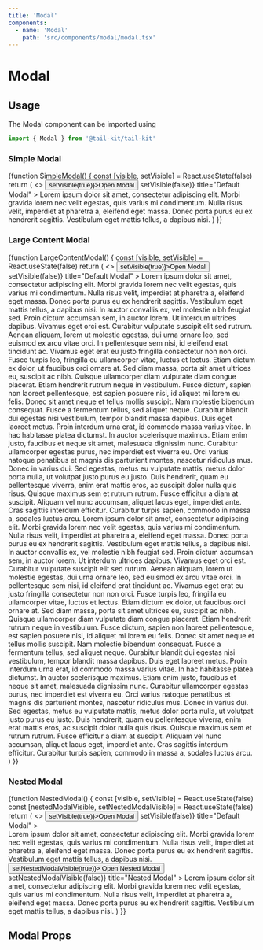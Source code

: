 ```yaml
---
title: 'Modal'
components:
  - name: 'Modal'
    path: 'src/components/modal/modal.tsx'
---
```



# Modal

## Usage

The Modal component can be imported using

```jsx
import { Modal } from '@tail-kit/tail-kit'
```

### Simple Modal

<Playground>
  {function SimpleModal() {
    const [visible, setVisible] = React.useState(false)
    return (
      <>
        <Button onClick={() => setVisible(true)}>Open Modal</Button>
        <Modal
          visible={visible}
          onRequestClose={() => setVisible(false)}
          title="Default Modal"
        >
          Lorem ipsum dolor sit amet, consectetur adipiscing elit. Morbi gravida
          lorem nec velit egestas, quis varius mi condimentum. Nulla risus
          velit, imperdiet at pharetra a, eleifend eget massa. Donec porta purus
          eu ex hendrerit sagittis. Vestibulum eget mattis tellus, a dapibus
          nisi.
        </Modal>
      </>
    )
  }}
</Playground>

### Large Content Modal

<Playground>
  {function LargeContentModal() {
    const [visible, setVisible] = React.useState(false)
    return (
      <>
        <Button onClick={() => setVisible(true)}>Open Modal</Button>
        <Modal
          visible={visible}
          onRequestClose={() => setVisible(false)}
          title="Default Modal"
        >
          Lorem ipsum dolor sit amet, consectetur adipiscing elit. Morbi gravida
          lorem nec velit egestas, quis varius mi condimentum. Nulla risus
          velit, imperdiet at pharetra a, eleifend eget massa. Donec porta purus
          eu ex hendrerit sagittis. Vestibulum eget mattis tellus, a dapibus
          nisi. In auctor convallis ex, vel molestie nibh feugiat sed. Proin
          dictum accumsan sem, in auctor lorem. Ut interdum ultrices dapibus.
          Vivamus eget orci est. Curabitur vulputate suscipit elit sed rutrum.
          Aenean aliquam, lorem ut molestie egestas, dui urna ornare leo, sed
          euismod ex arcu vitae orci. In pellentesque sem nisi, id eleifend erat
          tincidunt ac. Vivamus eget erat eu justo fringilla consectetur non non
          orci. Fusce turpis leo, fringilla eu ullamcorper vitae, luctus et
          lectus. Etiam dictum ex dolor, ut faucibus orci ornare at. Sed diam
          massa, porta sit amet ultrices eu, suscipit ac nibh. Quisque
          ullamcorper diam vulputate diam congue placerat. Etiam hendrerit
          rutrum neque in vestibulum. Fusce dictum, sapien non laoreet
          pellentesque, est sapien posuere nisi, id aliquet mi lorem eu felis.
          Donec sit amet neque et tellus mollis suscipit. Nam molestie bibendum
          consequat. Fusce a fermentum tellus, sed aliquet neque. Curabitur
          blandit dui egestas nisi vestibulum, tempor blandit massa dapibus.
          Duis eget laoreet metus. Proin interdum urna erat, id commodo massa
          varius vitae. In hac habitasse platea dictumst. In auctor scelerisque
          maximus. Etiam enim justo, faucibus et neque sit amet, malesuada
          dignissim nunc. Curabitur ullamcorper egestas purus, nec imperdiet est
          viverra eu. Orci varius natoque penatibus et magnis dis parturient
          montes, nascetur ridiculus mus. Donec in varius dui. Sed egestas,
          metus eu vulputate mattis, metus dolor porta nulla, ut volutpat justo
          purus eu justo. Duis hendrerit, quam eu pellentesque viverra, enim
          erat mattis eros, ac suscipit dolor nulla quis risus. Quisque maximus
          sem et rutrum rutrum. Fusce efficitur a diam at suscipit. Aliquam vel
          nunc accumsan, aliquet lacus eget, imperdiet ante. Cras sagittis
          interdum efficitur. Curabitur turpis sapien, commodo in massa a,
          sodales luctus arcu. Lorem ipsum dolor sit amet, consectetur
          adipiscing elit. Morbi gravida lorem nec velit egestas, quis varius mi
          condimentum. Nulla risus velit, imperdiet at pharetra a, eleifend eget
          massa. Donec porta purus eu ex hendrerit sagittis. Vestibulum eget
          mattis tellus, a dapibus nisi. In auctor convallis ex, vel molestie
          nibh feugiat sed. Proin dictum accumsan sem, in auctor lorem. Ut
          interdum ultrices dapibus. Vivamus eget orci est. Curabitur vulputate
          suscipit elit sed rutrum. Aenean aliquam, lorem ut molestie egestas,
          dui urna ornare leo, sed euismod ex arcu vitae orci. In pellentesque
          sem nisi, id eleifend erat tincidunt ac. Vivamus eget erat eu justo
          fringilla consectetur non non orci. Fusce turpis leo, fringilla eu
          ullamcorper vitae, luctus et lectus. Etiam dictum ex dolor, ut
          faucibus orci ornare at. Sed diam massa, porta sit amet ultrices eu,
          suscipit ac nibh. Quisque ullamcorper diam vulputate diam congue
          placerat. Etiam hendrerit rutrum neque in vestibulum. Fusce dictum,
          sapien non laoreet pellentesque, est sapien posuere nisi, id aliquet
          mi lorem eu felis. Donec sit amet neque et tellus mollis suscipit. Nam
          molestie bibendum consequat. Fusce a fermentum tellus, sed aliquet
          neque. Curabitur blandit dui egestas nisi vestibulum, tempor blandit
          massa dapibus. Duis eget laoreet metus. Proin interdum urna erat, id
          commodo massa varius vitae. In hac habitasse platea dictumst. In
          auctor scelerisque maximus. Etiam enim justo, faucibus et neque sit
          amet, malesuada dignissim nunc. Curabitur ullamcorper egestas purus,
          nec imperdiet est viverra eu. Orci varius natoque penatibus et magnis
          dis parturient montes, nascetur ridiculus mus. Donec in varius dui.
          Sed egestas, metus eu vulputate mattis, metus dolor porta nulla, ut
          volutpat justo purus eu justo. Duis hendrerit, quam eu pellentesque
          viverra, enim erat mattis eros, ac suscipit dolor nulla quis risus.
          Quisque maximus sem et rutrum rutrum. Fusce efficitur a diam at
          suscipit. Aliquam vel nunc accumsan, aliquet lacus eget, imperdiet
          ante. Cras sagittis interdum efficitur. Curabitur turpis sapien,
          commodo in massa a, sodales luctus arcu.
        </Modal>
      </>
    )
  }}
</Playground>

### Nested Modal

<Playground>
  {function NestedModal() {
    const [visible, setVisible] = React.useState(false)
    const [nestedModalVisible, setNestedModalVisible] = React.useState(false)
    return (
      <>
        <Button onClick={() => setVisible(true)}>Open Modal</Button>
        <Modal
          visible={visible}
          onRequestClose={() => setVisible(false)}
          title="Default Modal"
        >
          <div className="mb-4">
            Lorem ipsum dolor sit amet, consectetur adipiscing elit. Morbi
            gravida lorem nec velit egestas, quis varius mi condimentum. Nulla
            risus velit, imperdiet at pharetra a, eleifend eget massa. Donec
            porta purus eu ex hendrerit sagittis. Vestibulum eget mattis tellus,
            a dapibus nisi.
          </div>
          <Button onClick={() => setNestedModalVisible(true)}>
            Open Nested Modal
          </Button>
          <Modal
            visible={nestedModalVisible}
            onRequestClose={() => setNestedModalVisible(false)}
            title="Nested Modal"
          >
            Lorem ipsum dolor sit amet, consectetur adipiscing elit. Morbi
            gravida lorem nec velit egestas, quis varius mi condimentum. Nulla
            risus velit, imperdiet at pharetra a, eleifend eget massa. Donec
            porta purus eu ex hendrerit sagittis. Vestibulum eget mattis tellus,
            a dapibus nisi.
          </Modal>
        </Modal>
      </>
    )
  }}
</Playground>

## Modal Props

<PropsTable of="Modal" />
